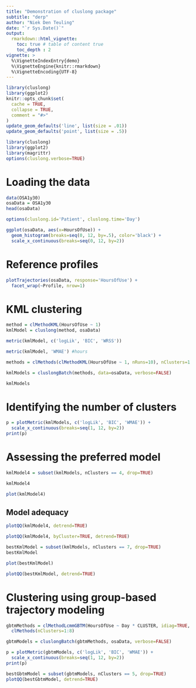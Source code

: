 ---
title: "Demonstration of cluslong package"
subtitle: "derp"
author: "Niek Den Teuling"
date: "`r Sys.Date()`"
output: 
  rmarkdown::html_vignette:
    toc: true # table of content true
    toc_depth : 2  
vignette: >
  %\VignetteIndexEntry{demo}
  %\VignetteEngine{knitr::rmarkdown}
  %\VignetteEncoding{UTF-8}
---

```{r setup, include = FALSE}
library(cluslong)
library(ggplot2)
knitr::opts_chunk$set(
  cache = TRUE,
  collapse = TRUE,
  comment = "#>"
)
update_geom_defaults('line', list(size = .01))
update_geom_defaults('point', list(size = .5))
```

```{r, results='hide',message=FALSE,warning=FALSE}
library(cluslong)
library(ggplot2)
library(magrittr)
options(cluslong.verbose=TRUE)
```

# Loading the data
```{r}
data(OSA1y30)
osaData = OSA1y30
head(osaData)
```

```{r}
options(cluslong.id='Patient', cluslong.time='Day')
```

```{r}
ggplot(osaData, aes(x=HoursOfUse)) +
  geom_histogram(breaks=seq(0, 12, by=.5), color='black') +
  scale_x_continuous(breaks=seq(0, 12, by=2))
```


# Reference profiles
```{r, fig.width=10, fig.height=6, out.width='100%'}
plotTrajectories(osaData, response='HoursOfUse') +
  facet_wrap(~Profile, nrow=1)
```

# KML clustering
```{r}
method = clMethodKML(HoursOfUse ~ 1)
kmlModel = cluslong(method, osaData)
```

```{r}
metric(kmlModel, c('logLik', 'BIC', 'WRSS'))

metric(kmlModel, 'WMAE') #hours
```

```{r}
methods = clMethods(clMethodKML(HoursOfUse ~ 1, nRuns=10), nClusters=1:9)

kmlModels = cluslongBatch(methods, data=osaData, verbose=FALSE)

kmlModels
```

# Identifying the number of clusters
```{r warning=FALSE, fig.width=10, fig.height=5, out.width='100%'}
p = plotMetric(kmlModels, c('logLik', 'BIC', 'WMAE')) +
  scale_x_continuous(breaks=seq(1, 12, by=2))
print(p)
```

# Assessing the preferred model
```{r}
kmlModel4 = subset(kmlModels, nClusters == 4, drop=TRUE)

kmlModel4
```
```{r}
plot(kmlModel4)
```

## Model adequacy
```{r}
plotQQ(kmlModel4, detrend=TRUE)
```

```{r}
plotQQ(kmlModel4, byCluster=TRUE, detrend=TRUE)
```


```{r}
bestKmlModel = subset(kmlModels, nClusters == 7, drop=TRUE)
bestKmlModel

plot(bestKmlModel)
```

```{r}
plotQQ(bestKmlModel, detrend=TRUE)
```

# Clustering using group-based trajectory modeling
```{r}
gbtmMethods = clMethodLcmmGBTM(HoursOfUse ~ Day * CLUSTER, idiag=TRUE, maxIter=20, convB=1e-2, convL=1e-2, convG=1e-2) %>%
  clMethods(nClusters=1:8)

gbtmModels = cluslongBatch(gbtmMethods, osaData, verbose=FALSE)
```

```{r warning=FALSE, fig.width=10, fig.height=5, out.width='100%'}
p = plotMetric(gbtmModels, c('logLik', 'BIC', 'WMAE')) +
  scale_x_continuous(breaks=seq(1, 12, by=2))
print(p)
```

```{r}
bestGbtmModel = subset(gbtmModels, nClusters == 5, drop=TRUE)
plotQQ(bestGbtmModel, detrend=TRUE)
```

